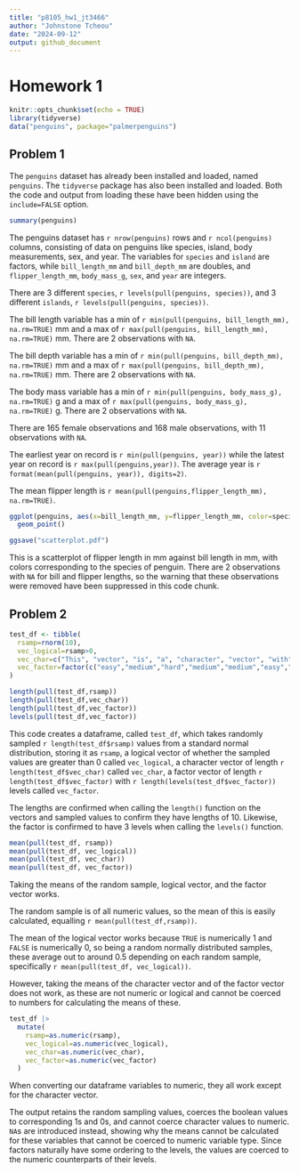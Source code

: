 ```yaml
---
title: "p8105_hw1_jt3466"
author: "Johnstone Tcheou"
date: "2024-09-12"
output: github_document
---
```


# Homework 1

```r
knitr::opts_chunk$set(echo = TRUE)
library(tidyverse)
data("penguins", package="palmerpenguins")
```

## Problem 1

The `penguins` dataset has already been installed and loaded, named `penguins`. The `tidyverse` package has also been installed and loaded. Both the code and output from loading these have been hidden using the `include=FALSE` option.  

```r
summary(penguins)
```
The penguins dataset has `r nrow(penguins)` rows and `r ncol(penguins)` columns, consisting of data on penguins like species, island, body measurements, sex, and year. The variables for `species` and `island` are factors, while `bill_length_mm` and `bill_depth_mm` are doubles, and `flipper_length_mm`, `body_mass_g`, `sex`, and `year` are integers. 

There are 3 different `species`, `r levels(pull(penguins, species))`, and 3 different `islands`, `r levels(pull(penguins, species))`. 

The bill length variable has a min of `r min(pull(penguins, bill_length_mm), na.rm=TRUE)` mm and a max of `r max(pull(penguins, bill_length_mm), na.rm=TRUE)` mm. There are 2 observations with `NA`.

The bill depth variable has a min of `r min(pull(penguins, bill_depth_mm), na.rm=TRUE)` mm and a max of `r max(pull(penguins, bill_depth_mm), na.rm=TRUE)` mm. There are 2 observations with `NA`.

The body mass variable has a min of `r min(pull(penguins, body_mass_g), na.rm=TRUE)` g and a max of `r max(pull(penguins, body_mass_g), na.rm=TRUE)` g. There are 2 observations with `NA`.

There are 165 female observations and 168 male observations, with 11 observations with `NA`. 

The earliest year on record is `r min(pull(penguins, year))` while the latest year on record is `r max(pull(penguins,year))`. The average year is `r format(mean(pull(penguins, year)), digits=2)`.

The mean flipper length is `r mean(pull(penguins,flipper_length_mm), na.rm=TRUE)`.

```r
ggplot(penguins, aes(x=bill_length_mm, y=flipper_length_mm, color=species)) + 
  geom_point()

ggsave("scatterplot.pdf")
```

This is a scatterplot of flipper length in mm against bill length in mm, with colors corresponding to the species of penguin. There are 2 observations with `NA` for bill and flipper lengths, so the warning that these observations were removed have been suppressed in this code chunk.

## Problem 2

```r
test_df <- tibble(
  rsamp=rnorm(10),
  vec_logical=rsamp>0,
  vec_char=c("This", "vector", "is", "a", "character", "vector", "with", "a", "length", "10"),
  vec_factor=factor(c("easy","medium","hard","medium","medium","easy","hard","hard","easy","medium"))
)

length(pull(test_df,rsamp))
length(pull(test_df,vec_char))
length(pull(test_df,vec_factor))
levels(pull(test_df,vec_factor))
```

This code creates a dataframe, called `test_df`, which takes randomly sampled `r length(test_df$rsamp)` values from a standard normal distribution, storing it as `rsamp`, a logical vector of whether the sampled values are greater than 0 called `vec_logical`, a character vector of length `r length(test_df$vec_char)` called `vec_char`, a factor vector of length `r length(test_df$vec_factor)` with `r length(levels(test_df$vec_factor))` levels called `vec_factor`. 

The lengths are confirmed when calling the `length()` function on the vectors and sampled values to confirm they have lengths of 10. Likewise, the factor is confirmed to have 3 levels when calling the `levels()` function. 

```r
mean(pull(test_df, rsamp))
mean(pull(test_df, vec_logical))
mean(pull(test_df, vec_char))
mean(pull(test_df, vec_factor))
```

Taking the means of the random sample, logical vector, and the factor vector works.

The random sample is of all numeric values, so the mean of this is easily calculated, equalling `r mean(pull(test_df,rsamp))`. 

The mean of the logical vector works because `TRUE` is numerically 1 and `FALSE` is numerically 0, so being a random normally distributed samples, these average out to around 0.5 depending on each random sample, specifically `r mean(pull(test_df, vec_logical))`. 

However, taking the means of the character vector and of the factor vector does not work, as these are not numeric or logical and cannot be coerced to numbers for calculating the means of these. 

```r

test_df |>
  mutate(
    rsamp=as.numeric(rsamp),
    vec_logical=as.numeric(vec_logical),
    vec_char=as.numeric(vec_char),
    vec_factor=as.numeric(vec_factor)
  )
```

When converting our dataframe variables to numeric, they all work except for the character vector. 

The output retains the random sampling values, coerces the boolean values to corresponding 1s and 0s, and cannot coerce character values to numeric. `NA`s are introduced instead, showing why the means cannot be calculated for these variables that cannot be coerced to numeric variable type. Since factors naturally have some ordering to the levels, the values are coerced to the numeric counterparts of their levels. 
